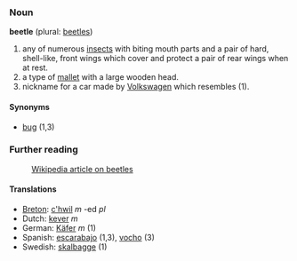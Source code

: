 ===Noun===
'''beetle''' (plural: [[beetles]])

#any of numerous [[insect]]s with biting mouth parts and a pair of hard, shell-like, front wings which cover and protect a pair of rear wings when at rest.
#a type of [[mallet]] with a large wooden head.
#nickname for a car made by [[Volkswagen]] which resembles (1).

====Synonyms====
*[[bug]] (1,3)

===Further reading===
:[[w:beetle|Wikipedia article on beetles]]

====Translations====
*[[Breton]]: [[c'hwil]] ''m'' -ed ''pl''
*Dutch: [[kever]] ''m''
*German: [[Käfer]] ''m'' (1)
*Spanish: [[escarabajo]] (1,3), [[vocho]] (3)
*Swedish: [[skalbagge]] (1)